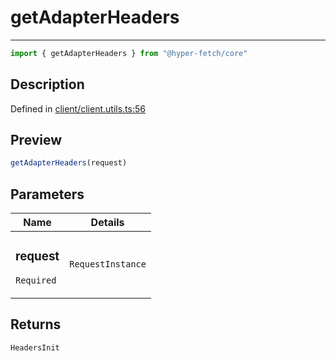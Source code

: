 

# getAdapterHeaders

<div class="api-docs__separator" data-reactroot="">

---

</div><div class="api-docs__import" data-reactroot="">

```ts
import { getAdapterHeaders } from "@hyper-fetch/core"
```

</div><div class="api-docs__section">

## Description

</div><div class="api-docs__description"><span class="api-docs__do-not-parse">



</span></div><p class="api-docs__definition">

Defined in [client/client.utils.ts:56](https://github.com/BetterTyped/hyper-fetch/blob/c44d728f/packages/core/src/client/client.utils.ts#L56)

</p><div class="api-docs__section">

## Preview

</div><div class="api-docs__preview fn">

```ts
getAdapterHeaders(request)
```

</div><div class="api-docs__section">

## Parameters

</div><div class="api-docs__parameters"><table><thead><tr><th>Name</th><th>Details</th></tr></thead><tbody><tr param-data="request"><td class="api-docs__param-name required">

### request 

`Required`

</td><td class="api-docs__param-type">

`RequestInstance`

</td></tr></tbody></table></div><div class="api-docs__section">

## Returns

</div><div class="api-docs__returns">

```ts
HeadersInit
```

</div>